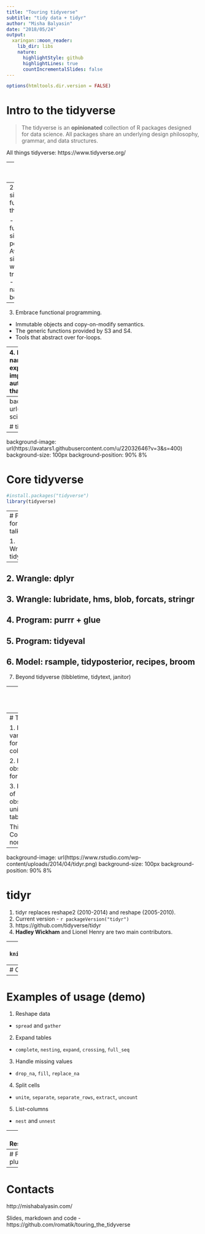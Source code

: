 ```yaml
---
title: "Touring tidyverse"
subtitle: "tidy data + tidyr"
author: "Misha Balyasin"
date: "2018/05/24"
output:
  xaringan::moon_reader:
    lib_dir: libs
    nature:
      highlightStyle: github
      highlightLines: true
      countIncrementalSlides: false
---
```



```r
options(htmltools.dir.version = FALSE)
```
# Intro to the tidyverse

>  The tidyverse is an __opinionated__ collection of R packages designed for data science. All packages share an underlying design philosophy, grammar, and data structures. 

All things tidyverse: https://www.tidyverse.org/

---
# Tidy manifesto<sup>1</sup>

1. Reuse existing data structures.

--
2. Compose simple functions with the pipe.

  - Strive to keep functions as simple as possible.
  - Avoid mixing side-effects with transformations.
  - Function names should be verbs.

--
3. Embrace functional programming.
  - Immutable objects and copy-on-modify semantics.
  - The generic functions provided by S3 and S4. 
  - Tools that abstract over for-loops.

--
4. Design for humans.
  - Invest time in naming your functions.
  - Favour explicit, lengthy names, over short, implicit, names.
  - Think about how autocomplete can also make an API that’s easy to write.


.footnote[
[1] https://cran.r-project.org/web/packages/tidyverse/vignettes/manifesto.html
]


---
background-image: url(http://r4ds.had.co.nz/diagrams/data-science.png)
background-size: 800px

# tidyverse in a picture

---
background-image: url(https://avatars1.githubusercontent.com/u/22032646?v=3&s=400)
background-size: 100px
background-position: 90% 8%

# Core tidyverse
```r
#install.packages("tidyverse")
library(tidyverse)
```

---
# Plan for the talks

1. Wrangle: tidyr
--

2. Wrangle: dplyr
--

3. Wrangle: lubridate, hms, blob, forcats, stringr
--

4. Program: purrr + glue
--

5. Program: tidyeval 
--

6. Model: rsample, tidyposterior, recipes, broom
--

7. Beyond tidyverse (tibbletime, tidytext, janitor)

---
class: center, middle

# Tidy data

---
# Tidy data

1. Each variable forms a column.

2. Each observation forms a row.

3. Each type of observational unit forms a table.

This is Codd's 3rd normal form.

---
background-image: url(https://www.rstudio.com/wp-content/uploads/2014/04/tidyr.png)
background-size: 100px
background-position: 90% 8%

# tidyr

1. tidyr replaces reshape2 (2010-2014) and reshape (2005-2010).
2. Current version - `r packageVersion("tidyr")`
3. https://github.com/tidyverse/tidyr
4. __Hadley Wickham__ and Lionel Henry are two main contributors.


---
# Examples
```r
knitr::kable(head(tidyr::table2), format = "html")
```

---
# Overview of the API
```r
funs <- getNamespaceExports("tidyr")
funs[!grepl(x = funs, pattern = "_$")]
```


---
# Examples of usage (demo)

1. Reshape data
  - `spread` and `gather`
  
2. Expand tables
  - `complete`, `nesting`, `expand`, `crossing`, `full_seq`

3. Handle missing values
  - `drop_na`, `fill`, `replace_na`
  
4. Split cells
  - `unite`, `separate`, `separate_rows`, `extract`, `uncount`

5. List-columns
  - `nest` and `unnest`
  
---
# Resources

1. http://r4ds.had.co.nz/index.html
2. http://tidyr.tidyverse.org/
3. http://vita.had.co.nz/papers/tidy-data.html
4. https://www.r-exercises.com/2017/06/22/data-wrangling-reshaping/
5. https://community.rstudio.com/
6. https://www.daeconomist.com/post/2018-05-15-spread/
7. https://github.com/MangoTheCat/tidyshiny/
8. https://github.com/rstudio/cheatsheets/blob/master/data-import.pdf
9. https://github.com/rstudio/webinars/tree/master/54-row-oriented-work - some examples with nesting

---
# Feingold plug

---
# Contacts

http://mishabalyasin.com/

Slides, markdown and code - https://github.com/romatik/touring_the_tidyverse
